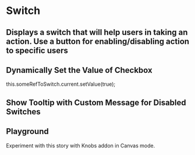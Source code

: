 

<Meta title="Switch" component={SCSwitch} />

# Switch

## Displays a switch that will help users in taking an action. Use a button for enabling/disabling action to specific users

<Props of={SCSwitch} />

<Preview withToolbar>
    <Story name="Basic">
        <SCSwitch
            label="Shadow Chef"
            variant="success"
            size="xl"
            className="rounded"
        />
    </Story>
</Preview>


## Dynamically Set the Value of Checkbox
<div className="p-4 bg-primary-dark text-grey text-sm rounded">this.someRefToSwitch.current.setValue(true);</div>

## Show Tooltip with Custom Message for Disabled Switches

<Preview>
    <Story name="Tooltip">
        <SCSwitch
            label="Shadow Chef"
            variant="success"
            size="xl"
            className="rounded"
            disabled
            disabledMessage="Lorem Ipsum"
            disabledTooltipId="disabled-tooltip"
        />
    </Story>
</Preview>

## Playground

Experiment with this story with Knobs addon in Canvas mode.

<Story name="Playground" decorators={[withKnobs]}>
    <SCSwitch
        disabled={boolean('disabled', false)}
        trueValue={text('trueValue', 'On')}
        falseValue={text('falseValue', 'Off')}
        className={text('className', '')}
    />
</Story>
